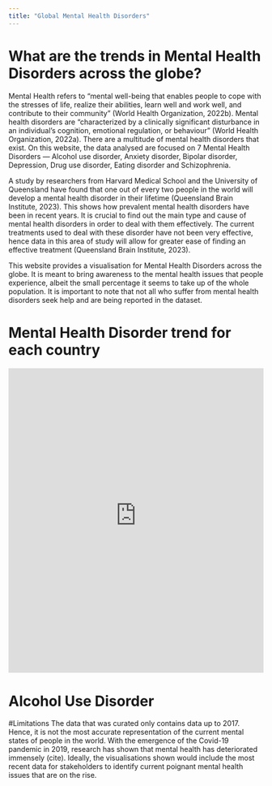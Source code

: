 ```yaml
---
title: "Global Mental Health Disorders"
---
```

# What are the trends in Mental Health Disorders across the globe?
Mental Health refers to "mental well-being that enables people to cope with the stresses of life, realize their abilities, learn well and work well, and contribute to their community" (World Health Organization, 2022b). Mental health disorders are "characterized by a clinically significant disturbance in an individual’s cognition, emotional regulation, or behaviour" (World Health Organization, 2022a). There are a multitude of mental health disorders that exist. On this website, the data analysed are focused on 7 Mental Health Disorders — Alcohol use disorder, Anxiety disorder, Bipolar disorder, Depression, Drug use disorder, Eating disorder and Schizophrenia. 

A study by researchers from Harvard Medical School and the University of Queensland have found that one out of every two people in the world will develop a mental health disorder in their lifetime (Queensland Brain Institute, 2023). This shows how prevalent mental health disorders have been in recent years. It is crucial to find out the main type and cause of mental health disorders in order to deal with them effectively. The current treatments used to deal with these disorder have not been very effective, hence data in this area of study will allow for greater ease of finding an effective treatment (Queensland Brain Institute, 2023).

This website provides a visualisation for Mental Health Disorders across the globe. It is meant to bring awareness to the mental health issues that people experience, albeit the small percentage it seems to take up of the whole population. It is important to note that not all who suffer from mental health disorders seek help and are being reported in the dataset. 

# Mental Health Disorder trend for each country

```{=html}
<iframe height="600" width="100%" frameborder="no" src="https://1ua3vn-alicia-ho.shinyapps.io/personal_app/"> </iframe>
```

# Alcohol Use Disorder


#Limitations
The data that was curated only contains data up to 2017. Hence, it is not the most accurate representation of the current mental states of people in the world. With the emergence of the Covid-19 pandemic in 2019, research has shown that mental health has deteriorated immensely (cite). Ideally, the visualisations shown would include the most recent data for stakeholders to identify current poignant mental health issues that are on the rise. 

